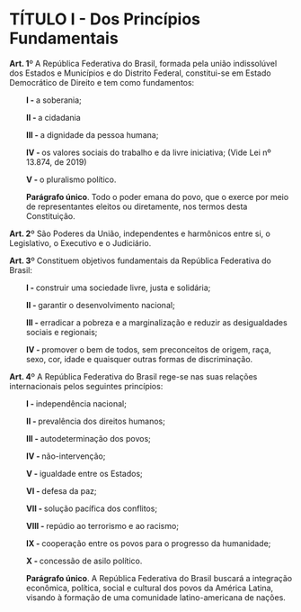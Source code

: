 # TÍTULO I - Dos Princípios Fundamentais

<span style="display: block; margin-left: 0px;">**Art. 1**º A República Federativa do Brasil, formada pela união indissolúvel dos Estados e Municípios e do Distrito Federal, constitui-se em Estado Democrático de Direito e tem como fundamentos:</span>

<span style="display: block; margin-left: 30px;">**I - **a soberania;</span>

<span style="display: block; margin-left: 30px;">**II - **a cidadania</span>

<span style="display: block; margin-left: 30px;">**III - **a dignidade da pessoa humana;</span>

<span style="display: block; margin-left: 30px;">**IV - **os valores sociais do trabalho e da livre iniciativa; (Vide Lei nº 13.874, de 2019)</span>

<span style="display: block; margin-left: 30px;">**V - **o pluralismo político.</span>

<span style="display: block; margin-left: 30px;">**Parágrafo único**. Todo o poder emana do povo, que o exerce por meio de representantes eleitos ou diretamente, nos termos desta Constituição.</span>

<span style="display: block; margin-left: 0px;">**Art. 2**º São Poderes da União, independentes e harmônicos entre si, o Legislativo, o Executivo e o Judiciário.</span>

<span style="display: block; margin-left: 0px;">**Art. 3**º Constituem objetivos fundamentais da República Federativa do Brasil:</span>

<span style="display: block; margin-left: 30px;">**I - **construir uma sociedade livre, justa e solidária;</span>

<span style="display: block; margin-left: 30px;">**II - **garantir o desenvolvimento nacional;</span>

<span style="display: block; margin-left: 30px;">**III - **erradicar a pobreza e a marginalização e reduzir as desigualdades sociais e regionais;</span>

<span style="display: block; margin-left: 30px;">**IV - **promover o bem de todos, sem preconceitos de origem, raça, sexo, cor, idade e quaisquer outras formas de discriminação.</span>

<span style="display: block; margin-left: 0px;">**Art. 4**º A República Federativa do Brasil rege-se nas suas relações internacionais pelos seguintes princípios:</span>

<span style="display: block; margin-left: 30px;">**I - **independência nacional;</span>

<span style="display: block; margin-left: 30px;">**II - **prevalência dos direitos humanos;</span>

<span style="display: block; margin-left: 30px;">**III - **autodeterminação dos povos;</span>

<span style="display: block; margin-left: 30px;">**IV - **não-intervenção;</span>

<span style="display: block; margin-left: 30px;">**V - **igualdade entre os Estados;</span>

<span style="display: block; margin-left: 30px;">**VI - **defesa da paz;</span>

<span style="display: block; margin-left: 30px;">**VII - **solução pacífica dos conflitos;</span>

<span style="display: block; margin-left: 30px;">**VIII - **repúdio ao terrorismo e ao racismo;</span>

<span style="display: block; margin-left: 30px;">**IX - **cooperação entre os povos para o progresso da humanidade;</span>

<span style="display: block; margin-left: 30px;">**X - **concessão de asilo político.</span>

<span style="display: block; margin-left: 30px;">**Parágrafo único**. A República Federativa do Brasil buscará a integração econômica, política, social e cultural dos povos da América Latina, visando à formação de uma comunidade latino-americana de nações.</span>

